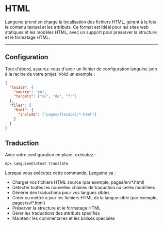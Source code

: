 # HTML

Languine prend en charge la localisation des fichiers HTML, gérant à la fois le contenu textuel et les attributs. Ce format est idéal pour les sites web statiques et les modèles HTML, avec un support pour préserver la structure et le formatage HTML.

---

## Configuration

Tout d'abord, assurez-vous d'avoir un fichier de configuration languine.json à la racine de votre projet. Voici un exemple :

```json
{
  "locale": {
    "source": "en",
    "targets": ["sv", "de", "fr"]
  },
  "files": {
    "html": {
      "include": ["pages/[locale]/*.html"]
    }
  }
}
```

## Traduction

Avec votre configuration en place, exécutez :

```bash
npx languine@latest translate
```

Lorsque vous exécutez cette commande, Languine va :

- Charger vos fichiers HTML source (par exemple, pages/en/*.html)
- Détecter toutes les nouvelles chaînes de traduction ou celles modifiées
- Générer des traductions pour vos langues cibles
- Créer ou mettre à jour les fichiers HTML de la langue cible (par exemple, pages/sv/*.html)
- Préserver la structure et le formatage HTML
- Gérer les traductions des attributs spécifiés
- Maintenir les commentaires et les balises spéciales
